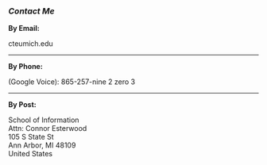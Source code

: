 <link rel="stylesheet" href="styles.css" type="text/css">

<link rel="stylesheet" href="https://cdnjs.cloudflare.com/ajax/libs/font-awesome/4.7.0/css/font-awesome.min.css">


### *Contact Me*

**By Email:**

cte<at>umich.edu

---

**By Phone:**

(Google Voice): 865-257-nine 2 zero 3

---

**By Post:** 

School of Information </br>
Attn: Connor Esterwood </br>
105 S State St </br>
Ann Arbor, MI 48109 </br>
United States </br>
